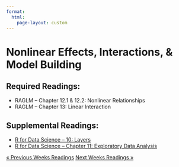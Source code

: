 ```yaml
---
format: 
  html:
    page-layout: custom
---
```

<div class="page-readings">
<h1 class="h1-reading"> Nonlinear Effects, Interactions, & Model Building </h1>
<h2 class="h2-reading">Required Readings:</h2>
<ul class="ul-reading">
<li>RAGLM -- Chapter 12.1 & 12.2: Nonlinear Relationships</li>
<li>RAGLM -- Chapter 13: Linear Interaction</li>

</ul>

<h2 class="h2-reading">Supplemental Readings:</h2>
<ul class="ul-reading">
<li><a href="https://r4ds.hadley.nz/layers.html">R for Data Science -- 10: Layers</a></li>
<li><a href="https://r4ds.hadley.nz/eda">R for Data Science -- Chapter 11: Exploratory Data Analysis</a></li>
</ul>

<div class = "prev-next-container">
<a class="prev-next" href="reading-5.html">&laquo; Previous Weeks Readings</a>
<a class="prev-next" href="reading-7.html">Next Weeks Readings &raquo;</a>
</div>

</div>